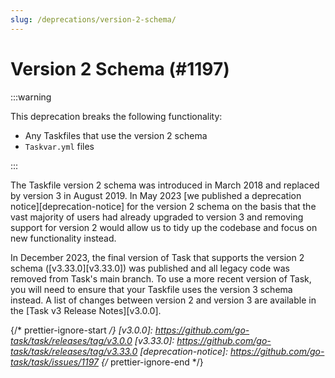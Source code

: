 ```yaml
---
slug: /deprecations/version-2-schema/
---
```


# Version 2 Schema (#1197)

:::warning

This deprecation breaks the following functionality:

- Any Taskfiles that use the version 2 schema
- `Taskvar.yml` files

:::

The Taskfile version 2 schema was introduced in March 2018 and replaced by
version 3 in August 2019. In May 2023 [we published a deprecation
notice][deprecation-notice] for the version 2 schema on the basis that the vast
majority of users had already upgraded to version 3 and removing support for
version 2 would allow us to tidy up the codebase and focus on new functionality
instead.

In December 2023, the final version of Task that supports the version 2 schema
([v3.33.0][v3.33.0]) was published and all legacy code was removed from Task's
main branch. To use a more recent version of Task, you will need to ensure that
your Taskfile uses the version 3 schema instead. A list of changes between
version 2 and version 3 are available in the [Task v3 Release Notes][v3.0.0].

{/* prettier-ignore-start */}
[v3.0.0]: https://github.com/go-task/task/releases/tag/v3.0.0
[v3.33.0]: https://github.com/go-task/task/releases/tag/v3.33.0
[deprecation-notice]: https://github.com/go-task/task/issues/1197
{/* prettier-ignore-end */}
